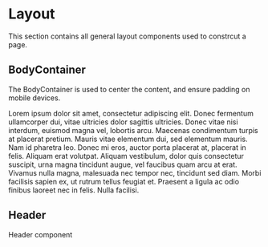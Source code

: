 
<Meta title="Components/Layout" component={BodyContainer} />

# Layout

This section contains all general layout components used to constrcut a page.

## BodyContainer

The BodyContainer is used to center the content, and ensure padding on mobile devices.

<Canvas>
	<Story name="BodyContainer">
		<BodyContainer>
			<p>
				Lorem ipsum dolor sit amet, consectetur adipiscing elit. Donec fermentum
				ullamcorper dui, vitae ultricies dolor sagittis ultricies. Donec vitae
				nisi interdum, euismod magna vel, lobortis arcu. Maecenas condimentum
				turpis at placerat pretium. Mauris vitae elementum dui, sed elementum
				mauris. Nam id pharetra leo. Donec mi eros, auctor porta placerat at,
				placerat in felis. Aliquam erat volutpat. Aliquam vestibulum, dolor quis
				consectetur suscipit, urna magna tincidunt augue, vel faucibus quam arcu
				at erat. Vivamus nulla magna, malesuada nec tempor nec, tincidunt sed
				diam. Morbi facilisis sapien ex, ut rutrum tellus feugiat et. Praesent a
				ligula ac odio finibus laoreet nec in felis. Nulla facilisi.
			</p>
		</BodyContainer>
	</Story>
</Canvas>

## Header

Header component

<Canvas>
	<Story name="Header">
		<Header />
	</Story>
</Canvas>
